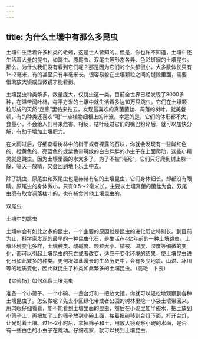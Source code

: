 ```yaml
---
---
---
```

title: 为什么土壤中有那么多昆虫
---




土壤中生活着许多种类的蚯蚓，这是世人皆知的。但是，你也许不知道，土壤中还生活着大量的昆虫，如跳虫、原尾虫、双尾虫等形态各异、色彩斑斓的土壤昆虫。那么，为什么我们没有看到它们呢？那是因为它们的个头都很小，大多数体长只有1～2毫米，有的甚至只有半毫米长，很容易躲在土壤颗粒之间的缝隙里面，需要借助放大镜或显微镜才能看到。

土壤昆虫种类繁多，数量庞大，仅跳虫这一类，目前全世界已经发现了8000多种，在温带阔叶林，每平方米的土壤中就生活着多达10万只跳虫。它们在土壤颗粒形成的天然“走廊”里钻来钻去，发现最喜欢的真菌菌丝、凋落的树叶，就美餐一顿，有的种类还喜欢“喝”一点植物细根上的汁液。幸运的是，它们的体形都不大，食量小，不会给人们带来危害。相反，枯叶经过它们的嘴巴粉碎后，就可以加快分解，有助于增加土壤肥力。

在大雨过后，仔细查看树林中的树干或者裸露的石块，你就会发现有一些鲜红色的、橙黄色的、亮蓝色的或紫色带斑纹的白白胖胖的小虫子在上面爬动，这些小精灵就是跳虫。因为土壤里面的水太多了，为了不被“淹死”，它们只好爬到树上躲一躲，等天一放晴，又会回到地下乐土中去。

除了跳虫，原尾虫和双尾虫也是赫赫有名的土壤昆虫，它们身体细长，却都没有眼睛。原尾虫的身体微小，只有0.5～2毫米长，主要以土壤真菌的菌丝为食。双尾虫既有取食凋落枯叶的，也有捕食其他土壤昆虫的。

双尾虫



土壤中的跳虫



土壤中会有如此之多的昆虫，一个主要的原因就是昆虫的进化历史特别长。到目前为止，科学家发现的最早的一种昆虫化石，是生活在4亿年前的一种土壤跳虫。土壤环境变化多样，土壤种类、酸碱度、颗粒大小、植被、温度、湿度等细微的变化，都可以引起土壤昆虫的死亡或者改变，适应于变化环境的结果，使土壤昆虫进化出如此繁多的种类。更何况如此漫长的生命历史中，会有多少地震、山洪、冰川等的地质变化，因此就促生了种类如此繁多的土壤昆虫。（高艳　卜云）





【实验场】如何观察土壤昆虫

准备一个小筛子、一个小碗、一盏台灯和一把放大镜，你就可以轻松地观察到各种土壤昆虫了。怎么做呢？先去小区绿化带或者公园的树林里挖一小袋土壤带回来，用肉眼仔细看看，能不能看到土壤里面的昆虫，然后在小碗里加半碗水，把土放到小筛子上，再把加了土的筛子放到小碗上面，接着把碗移到台灯下面，打开台灯，让光对着土壤。过1～2小时后，拿掉筛子和土，用放大镜观察小碗的水面，是否有一些白色的小虫子在跳动。仔细观察，就可以找到土壤昆虫。